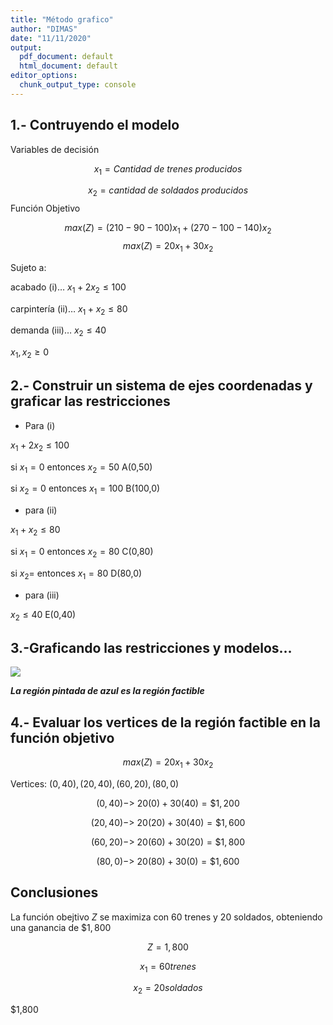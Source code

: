 ---
title: "Método grafico"
author: "DIMAS"
date: "11/11/2020"
output:
  pdf_document: default
  html_document: default
editor_options:
  chunk_output_type: console
---

## 1.- Contruyendo el modelo

Variables de decisión 

$$x_1=Cantidad ~de~ trenes~ producidos$$

$$x_2= cantidad ~de~ soldados~producidos $$
Función Objetivo

$$max(Z)= (210-90-100)x_1+(270-100-140)x_2$$
$$max(Z)=20x_1+30x_2$$

Sujeto a: 

acabado (i)...    $x_1+2x_2\le100$

carpintería (ii)... $x_1+x_2\le80$

demanda (iii)... $x_2\le40$

$x_1, x_2\ge0$


## 2.- Construir un sistema de ejes coordenadas y graficar las restricciones
 
- Para (i)  

$x_1+2x_2\le100$

si $x_1=0$  entonces $x_2=50$      A(0,50)

si $x_2=0$  entonces $x_1=100$     B(100,0)

- para (ii)

$x_1+x_2\le80$

si $x_1=0$ entonces $x_2=80$   C(0,80)

si $x_2=$ entonces  $x_1= 80$   D(80,0)

- para (iii)

$x_2\le40$    E(0,40)

## 3.-Graficando las restricciones y modelos...

![](F:/IDO/rf.jpg)

___La región pintada de azul es la región factible___

## 4.- Evaluar los vertices de la región factible en la función objetivo

$$max(Z)= 20x_1+30x_2$$

Vertices: $(0,40),(20,40),(60,20),(80,0)$

$$(0,40)->~20(0)+30(40)=\$1,200$$

$$(20,40)->~20(20)+30(40)=\$1,600$$

$$(60,20)->~20(60)+30(20)=\$1,800$$

$$(80,0)->~20(80)+30(0)=\$1,600$$

## Conclusiones 

La función obejtivo $Z$ se maximiza con 60 trenes y 20 soldados, obteniendo una ganancia de $\$1,800$

$$Z=1,800$$

$$x_1=60 trenes$$

$$x_2=20 soldados$$

$1,800
